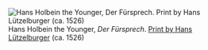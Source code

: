 ::: {.frontispiece}

![Hans Holbein the Younger, _Der Fürsprech_. [Print by Hans Lützelburger](https://www.metmuseum.org/art/collection/search/365197) (ca. 1526)](../img/frontispiece.jpg)

:::